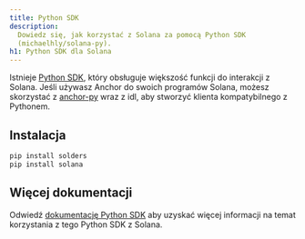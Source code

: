 ```yaml
---
title: Python SDK
description:
  Dowiedz się, jak korzystać z Solana za pomocą Python SDK
  (michaelhly/solana-py).
h1: Python SDK dla Solana
---
```


Istnieje [Python SDK](https://github.com/michaelhly/solana-py), który obsługuje
większość funkcji do interakcji z Solana. Jeśli używasz Anchor do swoich
programów Solana, możesz skorzystać z
[anchor-py](https://github.com/kevinheavey/anchorpy) wraz z idl, aby stworzyć
klienta kompatybilnego z Pythonem.

## Instalacja

```bash title="Terminal"
pip install solders
pip install solana
```

## Więcej dokumentacji

Odwiedź
[dokumentację Python SDK](https://github.com/michaelhly/solana-py?tab=readme-ov-file#general-usage)
aby uzyskać więcej informacji na temat korzystania z tego Python SDK z Solana.
